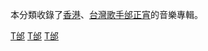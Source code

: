 本分類收錄了[[香港|香港]]、[[台灣|台灣]][[歌手|歌手]][[邰正宵|邰正宵]]的音樂專輯。
[[Category:香港流行音乐专辑|T邰]]
[[Category:台灣流行音樂專輯|T邰]]
[[Category:各演出者音樂專輯|T邰]]